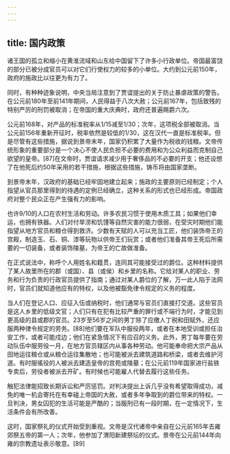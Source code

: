```yaml
---
---
---
```

title: 国内政策
---



诸王国的孤立和缩小在黄淮流域和山东给中国留下了许多小行政单位。帝国最富饶的部分已被分成官员可以对它们行使权力的较多的小单位。大约到公元前150年，政府的施政比以往更为有力了。

同时，有种种迹象说明，中央当局注意到了贾谊提出的关于防止暴虐政策的警告。在公元前180年至前141年期间，人民得益于八次大赦；公元前167年，包括致残的特别严厉的刑罚被取消；在帝国的重大庆典时，政府还普遍赐爵六次。

公元前168年，对产品的标准税率从1/15减至1/30；次年，这项税全部被取消。当公元前156年重新开征时，税率依然是较低的1/30，这在汉代一直是标准税率。但是尽管有这些措施，据说到景帝末年，国家仍积累了大量作为税收的钱粮。文帝传统形象的重要部分是一个决心不使人民负担不必要的费用和为公众利益而克制自己欲望的皇帝。[87]在文帝时，贾谊请求减少用于奢侈品的不必要的开支；他还设想了在他死后约50年采用的若干措施，根据这些措施，铸币将由国家垄断。

到景帝末年，汉政府的基础已经牢固地建立起来；施政的主要原则已经制定；个人指望从官员那里得到的待遇的定例已经确立，这种关系的形式也已经形成。帝国政府对整个民众正在产生强有力的影响。

也许9/10的人口在农村生活和劳动。许多农民习惯于使用木质工具；如果他们幸运，也拥有铁器。人们对付旱涝和饥馑等自然灾害的能力很弱，在受灾时期他们能指望从地方官员和粮仓得到救济。少数有天赋的人可以充当工匠，他们装饰帝王的宫殿，制造玉、石、铜、漆等玩物以供帝王们玩赏；或者他们准备其帝王死后所需要的一切装备，或者装饰陵墓，为帝王的亡故做准备。

在正式说法中，称呼个人用姓名和籍贯，连同其可能接受过的爵位。这种材料提供了某人故里所在的郡（或国）、县（或侯）和乡里的名称。它给对某人的职业、劳务和行为负责的行政官员提供了指南；通过对某人爵位的了解，万一此人陷于法网时，官员们就知道他应有的特权，以及他被豁免律令规定的义务的程度。

当人们在登记人口、应征入伍或纳税时，他们通常与官员们直接打交道。这些官员是这人乡里的低级文官；人们只有在犯有比较严重的罪行或不端行为时，才能见到更高级的县或郡的官员。23岁至56岁之间的男丁除了应缴人丁税和田赋外，还应服两种律令规定的劳务。[88]他们要在军队中服役两年，或者在本地受训或担任治安工作，或者可能戍边；他们在紧急情况下有应召的义务。此外，男丁每年要在劳动队伍中服劳役一月，在地方官员辖区内从事各种劳动。他可能奉命把大宗产品从田地运往粮仓或从粮仓运往集散地；也可能被派去建筑道路和桥梁，或者去维护河道。有时服徭役的人被派去建造皇帝的宫苑或陵墓；在公元前119年国家进行盐铁专卖后，劳役者被派去开矿。有时候也可能雇人代替去履行这些任务。

触犯法律能招致长期诉讼和严厉惩罚。对判决提出上诉几乎没有希望取得成功，减免的唯一机会寄托在有幸碰上帝国的大赦，或者多年争取到的爵位带来的特权。一旦判决，男女囚犯的生活可能是严酷的；当服刑已有一段时期，在一定情况下，生活条件会有所改善。

这时，国家祭礼的仪式开始受到重视。文帝是汉代诸帝中亲自在公元前165年去雍郊祭五帝的第一人；次年，他参加了渭阳新建祭坛的仪式。景帝在公元前144年向雍的宗教遗址表示敬意。[89]